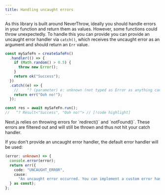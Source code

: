 ```yaml
---
title: Handling uncaught errors
---
```


As this library is built around NeverThrow, ideally you should handle errors in your function and return them as values. However, some functions could throw unexpectedly.
To handle this you can provide you can provide an uncaught error handler via `catch()`, which receives the uncaught error as an argument and should return an `Err` value.

```ts
const mySafeFn = createSafeFn()
  .handler(() => {
    if (Math.random() > 0.5) {
      throw new Error();
    }
    return ok("Success");
  })
  .catch((e) => {
    //    ^? (parameter) e: unknown (not typed as Error as anything can be thrown in JS) // [!code highlight]
    return err("Ooh no!");
  });

const res = await mySafeFn.run();
//   ^? Result<"Success", "Ooh no!"> // [!code highlight]
```

<Callout type="info">
  Next.js relies on throwing errors for `redirect()` and `notFound()`. These
  errors are filtered out and will still be thrown and thus not hit your catch
  handler.
</Callout>
<Callout type="info">

If you don't provide an uncaught error handler, the default error handler will be used:

```ts
(error: unknown) => {
  console.error(error);
  return err({
    code: "UNCAUGHT_ERROR",
    cause:
      "An uncaught error occurred. You can implement a custom error handler by using `catch()`",
  } as const);
};
```

</Callout>

